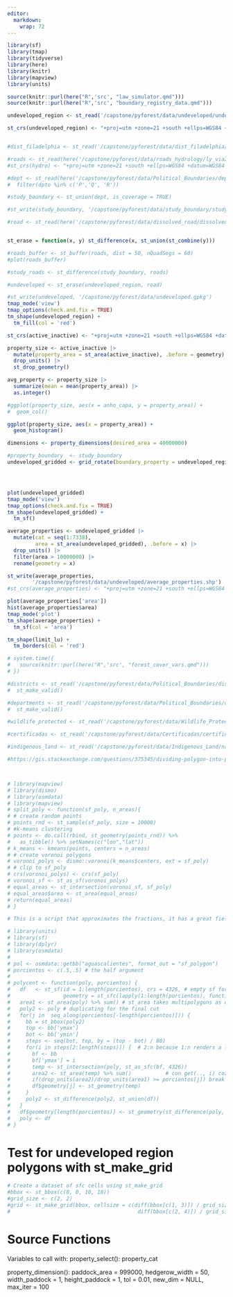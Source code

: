 ```yaml
---
editor: 
  markdown: 
    wrap: 72
---
```

 
```r
library(sf)
library(tmap)
library(tidyverse)
library(here)
library(knitr)
library(mapview)
library(units)
```
 
 
```r

source(knitr::purl(here("R",'src', "law_simulator.qmd")))
source(knitr::purl(here("R",'src', "boundary_registry_data.qmd")))
```
 
 
```r

undeveloped_region <- st_read('/capstone/pyforest/data/undeveloped/undeveloped.gpkg')

st_crs(undeveloped_region) <- "+proj=utm +zone=21 +south +ellps=WGS84 +datum=WGS84 +units=m +no_defs"


#dist_filadelphia <- st_read('/capstone/pyforest/data/dist_filadelphia/dist_filadelphia.shp')

#roads <- st_read(here('/capstone/pyforest/data/roads_hydrology/ly_via2.shp'))  
#st_crs(hydro) <- "+proj=utm +zone=21 +south +ellps=WGS84 +datum=WGS84 +units=m +no_defs"

#dept <- st_read(here('/capstone/pyforest/data/Political_Boundaries/departamento.shp')) |>
#  filter(dpto %in% c('P','Q', 'R')) 

#study_boundary <- st_union(dept, is_coverage = TRUE)

#st_write(study_boundary, '/capstone/pyforest/data/study_boundary/study_boundary.shp')

#road <- st_read(here('/capstone/pyforest/data/dissolved_road/dissolved_road.gpkg'))


st_erase = function(x, y) st_difference(x, st_union(st_combine(y)))
```


```r
#roads_buffer <- st_buffer(roads, dist = 50, nQuadSegs = 60)
#plot(roads_buffer)

#study_roads <- st_difference(study_boundary, roads)
```

```r

#undeveloped <- st_erase(undeveloped_region, road)

#st_write(undeveloped, '/capstone/pyforest/data/undeveloped.gpkg')
tmap_mode('view')
tmap_options(check.and.fix = TRUE)
tm_shape(undeveloped_region) +
  tm_fill(col = 'red') 

```
 
 


```r
st_crs(active_inactive) <- "+proj=utm +zone=21 +south +ellps=WGS84 +datum=WGS84 +units=m +no_defs"

```


```r

property_size <- active_inactive |>
  mutate(property_area = st_area(active_inactive), .before = geometry) |>
  drop_units() |>
  st_drop_geometry() 

avg_property <- property_size |>
  summarize(mean = mean(property_area)) |> 
  as.integer()

#ggplot(property_size, aes(x = anho_capa, y = property_area)) +
#  geom_col()

ggplot(property_size, aes(x = property_area)) +
  geom_histogram()

```
 
 
```r
dimensions <- property_dimensions(desired_area = 40000000) 
```
 
```r

#property_boundary  <- study_boundary
undeveloped_gridded <- grid_rotate(boundary_property = undeveloped_region, x_y = dimensions) |> st_as_sf()




plot(undeveloped_gridded)
tmap_mode('view') 
tmap_options(check.and.fix = TRUE)
tm_shape(undeveloped_gridded) +
  tm_sf()

average_properties <- undeveloped_gridded |> 
  mutate(cat = seq(1:7338), 
         area = st_area(undeveloped_gridded), .before = x) |>
  drop_units() |>
  filter(area > 10000000) |>
  rename(geometry = x)

st_write(average_properties,
        '/capstone/pyforest/data/undeveloped/average_properties.shp')
#st_crs(average_properties) <- "+proj=utm +zone=21 +south +ellps=WGS84 +datum=WGS84 +units=m +no_defs"

plot(average_properties['area'])
hist(average_properties$area)
tmap_mode('plot')
tm_shape(average_properties) +
  tm_sf(col = 'area')
```
 
 

 

 
 
```r
tm_shape(limit_lu) +
  tm_borders(col = 'red')
```
 
 
```r
# system.time({
#   source(knitr::purl(here("R",'src', "forest_cover_vars.qmd")))
# }) 

#districts <- st_read('/capstone/pyforest/data/Political_Boundaries/distritos.shp') |>
#  st_make_valid()

#departments <- st_read('/capstone/pyforest/data/Political_Boundaries/departamento.shp') |>
#  st_make_valid()

#wildlife_protected <- st_read('/capstone/pyforest/data/Wildlife_Protection_Areas/ASP_ROCC.shp')

#certificadas <- st_read('/capstone/pyforest/data/Certificadas/certificadas.shp')

#indigenous_land <- st_read('/capstone/pyforest/data/Indigenous_Land/native_land.shp')

```
 


```r
#https://gis.stackexchange.com/questions/375345/dividing-polygon-into-parts-which-have-equal-area-using-r



# library(mapview)
# library(dismo)
# library(osmdata)  
# library(mapview)
# split_poly <- function(sf_poly, n_areas){
# # create random points
# points_rnd <- st_sample(sf_poly, size = 10000)
# #k-means clustering
# points <- do.call(rbind, st_geometry(points_rnd)) %>%
#   as_tibble() %>% setNames(c("lon","lat"))
# k_means <- kmeans(points, centers = n_areas)
# # create voronoi polygons
# voronoi_polys <- dismo::voronoi(k_means$centers, ext = sf_poly)
# # clip to sf_poly
# crs(voronoi_polys) <- crs(sf_poly)
# voronoi_sf <- st_as_sf(voronoi_polys)
# equal_areas <- st_intersection(voronoi_sf, sf_poly)
# equal_areas$area <- st_area(equal_areas)
# return(equal_areas)
# }
```

```r
# This is a script that approximates the fractions, it has a great field for optimization. It only does horizontal cutting, not in an oriented bounding box. In the porcientos argument you may put as many values as you like, it is not only for halves (c(.5,.5), this means c(.4, .3, .2, .1) would be a valid vector as well.

# library(units)
# library(sf)
# library(dplyr)
# library(osmdata)
# 
# pol <- osmdata::getbb("aguascalientes", format_out = "sf_polygon") 
# porcientos <- c(.5,.5) # the half argument
# 
# polycent <- function(poly, porcientos) {
#   df   <- st_sf(id = 1:length(porcientos), crs = 4326, # empty sf for populating
#                 geometry = st_sfc(lapply(1:length(porcientos), function(x) st_multipolygon())))
#   area1 <- st_area(poly) %>% sum() # st_area takes multipolygons as one; # area1 is constant
#   poly2 <- poly # duplicating for the final cut
#   for(j in  seq_along(porcientos[-length(porcientos)])) { 
#     bb = st_bbox(poly2)
#     top <- bb['ymax']
#     bot <- bb['ymin']
#     steps <- seq(bot, top, by = (top - bot) / 80)
#     for(i in steps[2:length(steps)]) {  # 2:n because 1:n renders a line "ymax" = "ymin"
#       bf <- bb
#       bf['ymax'] = i
#       temp <- st_intersection(poly, st_as_sfc(bf, 4326))
#       area2 <- st_area(temp) %>% sum()           # con get(.., i) coz st_area prints rounded
#       if(drop_units(area2)/drop_units(area1) >= porcientos[j]) break
#       df$geometry[j] <- st_geometry(temp)
#     }
#     poly2 <- st_difference(poly2, st_union(df))
#   }
#   df$geometry[length(porcientos)] <- st_geometry(st_difference(poly, st_union(df)))
#   poly <- df
# }
```

# Test for undeveloped region polygons with st_make_grid

```r

# Create a dataset of sfc cells using st_make_grid
#bbox <- st_bbox(c(0, 0, 10, 10))
#grid_size <- c(2, 2)
#grid <- st_make_grid(bbox, cellsize = c(diff(bbox[c(1, 3)]) / grid_size[1],
#                                         diff(bbox[c(2, 4)]) / grid_size[2]))

```

# Source Functions



Variables to call with: property_select(): property_cat

property_dimension(): paddock_area = 999000, hedgerow_width = 50,
width_paddock = 1, height_paddock = 1, tol = 0.01, new_dim = NULL,
max_iter = 100

